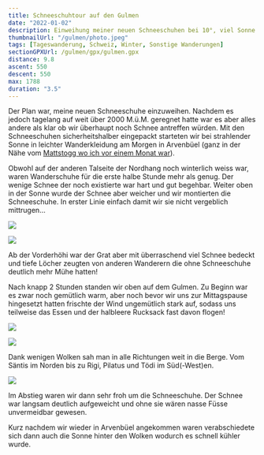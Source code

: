 ```yaml
---
title: Schneeschuhtour auf den Gulmen
date: "2022-01-02"
description: Einweihung meiner neuen Schneeschuhen bei 10°, viel Sonne und eher wenig Schnee.
thumbnailUrl: "/gulmen/photo.jpeg"
tags: [Tageswanderung, Schweiz, Winter, Sonstige Wanderungen]
sectionGPXUrl: /gulmen/gpx/gulmen.gpx
distance: 9.8
ascent: 550
descent: 550
max: 1788
duration: "3.5"
---
```


Der Plan war, meine neuen Schneeschuhe einzuweihen. Nachdem es jedoch tagelang auf weit über 2000 M.ü.M. geregnet hatte war es aber alles andere als klar ob wir überhaupt noch Schnee antreffen würden. Mit den Schneeschuhen sicherheitshalber eingepackt starteten wir bei strahlender Sonne in leichter Wanderkleidung am Morgen in Arvenbüel (ganz in der Nähe vom <a href="/blog/2021-11-21-mattstogg">Mattstogg wo ich vor einem Monat war</a>).

Obwohl auf der anderen Talseite der Nordhang noch winterlich weiss war, waren Wanderschuhe für die erste halbe Stunde mehr als genug. Der wenige Schnee der noch existierte war hart und gut begehbar. Weiter oben in der Sonne wurde der Schnee aber weicher und wir montierten die Schneeschuhe. In erster Linie einfach damit wir sie nicht vergeblich mittrugen...

<Img
	src="/gulmen/photo.jpeg"
	d="Auf der anderen Seite des Walensees waren die Nordhänge noch voll schneebedeckt!"
/>

<Img src="/gulmen/photo-2.jpeg" d="Schneeschuhe sind montiert!" />

Ab der Vorderhöhi war der Grat aber mit überraschend viel Schnee bedeckt und tiefe Löcher zeugten von anderen Wanderern die ohne Schneeschuhe deutlich mehr Mühe hatten!

Nach knapp 2 Stunden standen wir oben auf dem Gulmen. Zu Beginn war es zwar noch gemütlich warm, aber noch bevor wir uns zur Mittagspause hingesetzt hatten frischte der Wind ungemütlich stark auf, sodass uns teilweise das Essen und der halbleere Rucksack fast davon flogen!

<Img
	src="/gulmen/photo-4.jpeg"
	d="Panoramasicht mit Säntis links und der Hinterseite der Churfirsten rechts"
/>

<Img src="/gulmen/photo-5.jpeg" d="Sonnig, aber windiger Mittagsplatz." />

Dank wenigen Wolken sah man in alle Richtungen weit in die Berge. Vom Säntis im Norden bis zu Rigi, Pilatus und Tödi im Süd(-West)en.

<Img
	src="/gulmen/photo-6.jpeg"
	d="Sturm-Frisur mit dem Säntis im Hintergrund"
/>

Im Abstieg waren wir dann sehr froh um die Schneeschuhe. Der Schnee war langsam deutlich aufgeweicht und ohne sie wären nasse Füsse unvermeidbar gewesen.

Kurz nachdem wir wieder in Arvenbüel angekommen waren verabschiedete sich dann auch die Sonne hinter den Wolken wodurch es schnell kühler wurde.
